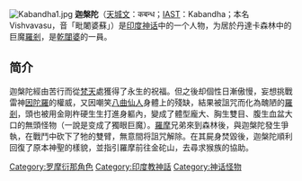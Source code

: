 {{unreferenced|time=2016-06-16T03:40:43+00:00}}
[[File:Kabandha1.jpg|thumb]]
'''迦槃陀'''（[[天城文|天城文]]：कबन्ध；[[IAST|IAST]]：Kabandha；本名Vishvavasu，音「毗闍婆蘇」）是[[印度神话|印度神话]]中的一个人物，为居於丹達卡森林中的巨魔[[羅剎|羅剎]]，是[[乾闥婆|乾闥婆]]的一員。

==简介==

迦槃陀經由苦行而從[[梵天|梵天]]處獲得了永生的祝福。但之後却個性日漸傲慢，妄想挑戰雷神[[因陀羅|因陀羅]]的權威，又因嘲笑[[八曲仙人|八曲仙人]]身體上的殘缺，結果被詛咒而化為醜陋的[[羅剎|羅剎]]，頭也被用金剛杵硬生生打進身軀內，變成了體型龐大、胸生雙目、腹生血盆大口的無頭怪物（一說是变成了獨眼巨魔）。[[羅摩|羅摩]]兄弟來到森林後，與迦槃陀發生爭執，在戰鬥中砍下了牠的雙臂，無意間将詛咒解除。在其屍身焚毀後，迦槃陀順利回復了原本神聖的樣貌，並指引羅摩前往金砣山，去尋求猴族的協助。

{{印度神話}}
{{罗摩衍那}}

[[Category:罗摩衍那角色|Category:罗摩衍那角色]]
[[Category:印度教神話|Category:印度教神話]]
[[Category:神话怪物|Category:神话怪物]]